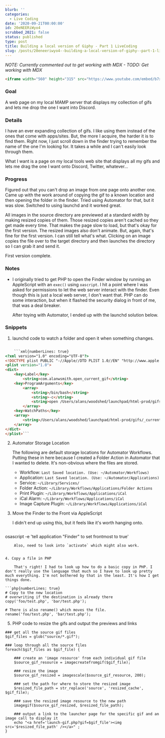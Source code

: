 ```yaml
---
blurb: ''
categories:
  - Live Coding
date: '2020-09-21T00:00:00'
id: 20eNEERiWyo4
scrubbed_2021: false
status: published
type: post
title: Building a local version of Giphy - Part 1 LiveCoding
slug: /posts/20eneeriwyo4--building-a-local-version-of-giphy--part-1-livecoding
---
```


*NOTE: Currently commented out to get working with MDX - TODO: Get working with MDX*

```html
<iframe width="560" height="315" src="https://www.youtube.com/embed/b7xJsSXSIto" frameborder="0" allow="accelerometer; autoplay; clipboard-write; encrypted-media; gyroscope; picture-in-picture" allowfullscreen></iframe>
```


### Goal

A web page on my local MAMP server that displays my collection of gifs and lets me drop the one I want into Discord. 

### Details

I have an ever expanding collection of gifs. I like using them instead of the ones that come with apps/sites. But, the more I acquire, the harder it is to find them. Right now, I just scroll down in the finder trying to remember the name of the one I'm looking for. It takes a while and I can't easily look through them. 

What I want is a page on my local tools web site that displays all my gifs and lets me drag the one I want onto Discord, Twitter, whatever...

### Progress 

Figured out that you can't drop an image from one page onto another one. Came up with the work around of copying the gif to a known location and then opening the folder in the finder. Tried using Automator for that, but it was slow. Switched to using launchd and it worked great. 

All images in the source directory are previewed at a standard width by making resized copies of them. Those resized copies aren't cached so they get made every time. That makes the page slow to load, but that's okay for the first version. The resized images also don't animate. But, again, that's fine for the first version. I can still tell what's what. Clicking on an image copies the file over to the target directory and then launches the directory so I can grab it and send it. 

First version complete. 

### Notes

- I originally tried to get PHP to open the Finder window by running an AppleScript with an `exec()` using `oascript`. I hit a point where I was asked for permissions to let the web server interact with the finder. Even though this is just a local web server, I don't want that. PHP can do some interaction, but when it flashed the security dialog in front of me, that was a deal breaker. 

	After toying with Automator, I ended up with the launchd solution below.


### Snippets


1. launchd code to watch a folder and open it when something changes. 


```html

	```xml{numberLines: true}
<?xml version="1.0" encoding="UTF-8"?>
<!DOCTYPE plist PUBLIC "-//Apple//DTD PLIST 1.0//EN" "http://www.apple.com/DTDs/PropertyList-1.0.dtd">
<plist version="1.0">
<dict>
	<key>Label</key>
		<string>com.alanwsmith.open_current_gif</string>
	<key>ProgramArguments</key>
		<array>
			<string>/bin/bash</string>
			<string>-c</string>
			<string>open /Users/alans/woodshed/launchpad/html-prod/gifs/_current_gif</string>
		</array>
	<key>WatchPaths</key>
	<array>
		<string>/Users/alans/woodshed/launchpad/html-prod/gifs/_current_gif</string>
	</array>
</dict>
</plist>```
```


2. Automator Storage Location

	The following are default storage locations for Automator Workflows. Putting these in here because I created a Folder Action in Automator that I wanted to delete. It's non-obvious where the files are stored. 

	- Workflow: `Last Saved location. (Use: ~/Automator/Workflows)`
	- Application: `Last Saved location. (Use: ~/Automator/Applications)`
	- Service: `~/Library/Services/`
	- Folder Action: `~/Library/Workflows/Applications/Folder Actions`
	- Print Plugin:	`~/Library/Workflows/Applications/iCal`
	- iCal Alarm: `~/Library/Workflows/Applications/iCal`
	- Image Capture Plugin: `~/Library/Workflows/Applications/iCal`


3. Move the Finder to the Front via AppleScript

	I didn't end up using this, but it feels like it's worth hanging onto.

	```bash
osascript -e 'tell application "Finder" to set frontmost to true'
```
  	Also, need to look into `activate` which might also work.

  
4. Copy a file in PHP
	
	That's right! I had to look up how to do a basic copy in PHP. I don't really use the language that much so I have to look up pretty much everything. I'm not bothered by that in the least. It's how I get things done.

```php{numberLines: true}
# Copy to the new location
# overwriting if the destination is already there
copy('foo/test.php', 'bar/test.php');

# There is also rename() which moves the file.
rename('foo/test.php', 'bar/test.php');
```
	

5. PHP code to resize the gifs and output the previews and links

```php{numberLines: true}
### get all the source gif files
$gif_files = glob("source/*.gif");

### loop through all the source files
foreach($gif_files as $gif_file) {

	### create an 'image resource' from each individual gif file
	$source_gif_resource = imagecreatefromgif($gif_file);

	### resize the image
	$source_gif_resized = imagescale($source_gif_resource, 200);

	### set the path for where to store the resized image
	$resized_file_path = str_replace('source', 'resized_cache', $gif_file);

	### save the resized image resource to the new path
	imagegif($source_gif_resized, $resized_file_path);

	### output a link to the launcher page for the specific gif and an image call to display it
	echo "<a href='launch-gif.php?gif=$gif_file'><img src='$resized_file_path' /></a>" ;
}
```
